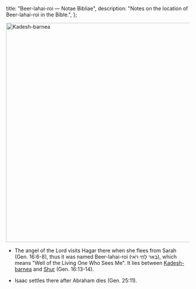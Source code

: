   title: "Beer-lahai-roi — Notae Bibliae",
  description: "Notes on the location of Beer-lahai-roi in the Bible.",
};

<Initial text="Beer-lahai-roi" />

<Image
  className="sepia rounded"
  src="/places/kadesh_barnea.jpg"
  alt="Kadesh-barnea"
  width="600"
  height="600"
/>

- The angel of the Lord visits Hagar there when she flees from Sarah (Gen. 16:6-8), thus it was named Beer-lahai-roi (בְּאֵר לַחַי רֹאִי), which means "Well of the Living One Who Sees Me". It lies between [Kadesh-barnea](/places/old-testament/genesis/kadesh-barnea) and [Shur](/places/old-testament/genesis/shur) (Gen. 16:13-14).

- Isaac settles there after Abraham dies (Gen. 25:11).
